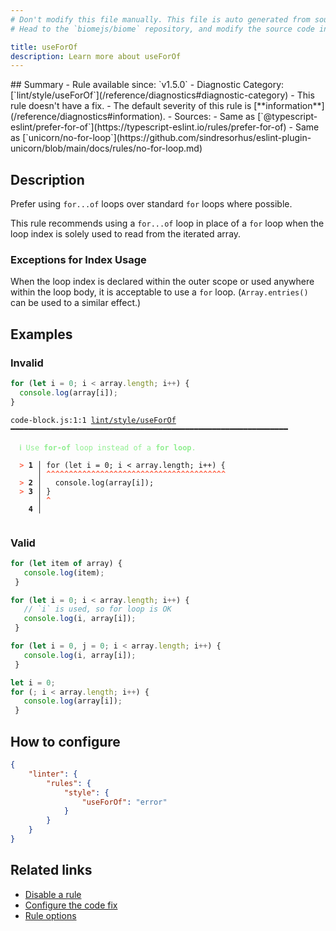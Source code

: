 ```yaml
---
# Don't modify this file manually. This file is auto generated from source, and you will lose your changes next time the website is built.
# Head to the `biomejs/biome` repository, and modify the source code in there.

title: useForOf
description: Learn more about useForOf
---
```


<Tabs>
<TabItem label="JavaScript (and super languages)" icon="seti:javascript">
## Summary
- Rule available since: `v1.5.0`
- Diagnostic Category: [`lint/style/useForOf`](/reference/diagnostics#diagnostic-category)
- This rule doesn't have a fix.
- The default severity of this rule is [**information**](/reference/diagnostics#information).
- Sources: 
  - Same as [`@typescript-eslint/prefer-for-of`](https://typescript-eslint.io/rules/prefer-for-of)
  - Same as [`unicorn/no-for-loop`](https://github.com/sindresorhus/eslint-plugin-unicorn/blob/main/docs/rules/no-for-loop.md)

## Description
Prefer using `for...of` loops over standard `for` loops where possible.

This rule recommends using a `for...of` loop in place of a `for` loop
when the loop index is solely used to read from the iterated array.

### Exceptions for Index Usage

When the loop index is declared within the outer scope or used anywhere within the loop body,
it is acceptable to use a `for` loop.
(`Array.entries()` can be used to a similar effect.)

## Examples

### Invalid

```js
for (let i = 0; i < array.length; i++) {
  console.log(array[i]);
}
```

<pre class="language-text"><code class="language-text">code-block.js:1:1 <a href="https://biomejs.dev/linter/rules/use-for-of">lint/style/useForOf</a> ━━━━━━━━━━━━━━━━━━━━━━━━━━━━━━━━━━━━━━━━━━━━━━━━━━━━━━━━━━━━━━<br /><br />  <strong><span style="color: lightgreen;">ℹ</span></strong> <span style="color: lightgreen;">Use </span><span style="color: lightgreen;"><strong>for-of</strong></span><span style="color: lightgreen;"> loop instead of a </span><span style="color: lightgreen;"><strong>for loop</strong></span><span style="color: lightgreen;">.</span><br />  <br />  <strong><span style="color: Tomato;">&gt;</span></strong> <strong>1 │ </strong>for (let i = 0; i &lt; array.length; i++) &#123;<br />   <strong>   │ </strong><strong><span style="color: Tomato;">^</span></strong><strong><span style="color: Tomato;">^</span></strong><strong><span style="color: Tomato;">^</span></strong><strong><span style="color: Tomato;">^</span></strong><strong><span style="color: Tomato;">^</span></strong><strong><span style="color: Tomato;">^</span></strong><strong><span style="color: Tomato;">^</span></strong><strong><span style="color: Tomato;">^</span></strong><strong><span style="color: Tomato;">^</span></strong><strong><span style="color: Tomato;">^</span></strong><strong><span style="color: Tomato;">^</span></strong><strong><span style="color: Tomato;">^</span></strong><strong><span style="color: Tomato;">^</span></strong><strong><span style="color: Tomato;">^</span></strong><strong><span style="color: Tomato;">^</span></strong><strong><span style="color: Tomato;">^</span></strong><strong><span style="color: Tomato;">^</span></strong><strong><span style="color: Tomato;">^</span></strong><strong><span style="color: Tomato;">^</span></strong><strong><span style="color: Tomato;">^</span></strong><strong><span style="color: Tomato;">^</span></strong><strong><span style="color: Tomato;">^</span></strong><strong><span style="color: Tomato;">^</span></strong><strong><span style="color: Tomato;">^</span></strong><strong><span style="color: Tomato;">^</span></strong><strong><span style="color: Tomato;">^</span></strong><strong><span style="color: Tomato;">^</span></strong><strong><span style="color: Tomato;">^</span></strong><strong><span style="color: Tomato;">^</span></strong><strong><span style="color: Tomato;">^</span></strong><strong><span style="color: Tomato;">^</span></strong><strong><span style="color: Tomato;">^</span></strong><strong><span style="color: Tomato;">^</span></strong><strong><span style="color: Tomato;">^</span></strong><strong><span style="color: Tomato;">^</span></strong><strong><span style="color: Tomato;">^</span></strong><strong><span style="color: Tomato;">^</span></strong><strong><span style="color: Tomato;">^</span></strong><strong><span style="color: Tomato;">^</span></strong><strong><span style="color: Tomato;">^</span></strong><br />  <strong><span style="color: Tomato;">&gt;</span></strong> <strong>2 │ </strong>  console.log(array[i]);<br />  <strong><span style="color: Tomato;">&gt;</span></strong> <strong>3 │ </strong>&#125;<br />   <strong>   │ </strong><strong><span style="color: Tomato;">^</span></strong><br />    <strong>4 │ </strong><br />  <br /></code></pre>

### Valid

```js
for (let item of array) {
   console.log(item);
 }
```

```js
for (let i = 0; i < array.length; i++) {
   // `i` is used, so for loop is OK
   console.log(i, array[i]);
 }
```

```js
for (let i = 0, j = 0; i < array.length; i++) {
   console.log(i, array[i]);
 }
```

```js
let i = 0;
for (; i < array.length; i++) {
   console.log(array[i]);
 }
```

## How to configure
```json title="biome.json"
{
	"linter": {
		"rules": {
			"style": {
				"useForOf": "error"
			}
		}
	}
}

```
## Related links

- [Disable a rule](/linter/#disable-a-rule)
- [Configure the code fix](/linter#configure-the-code-fix)
- [Rule options](/linter/#rule-options)

</TabItem>
</Tabs>

